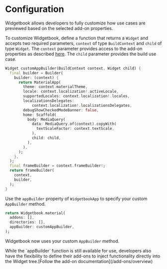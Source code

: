 # Configuration

Widgetbook allows developers to fully customize how use cases are previewed
based on the selected add-on properties.

To customize Widgetbook, define a function that returns a `Widget` and accepts
two required parameters, `context` of type `BuildContext` and `child` of type
`Widget`. The `context` parameter provides access to the add-on properties as
described [here](/add-ons/overview). The `child` parameter provides the build
use case.

```dart title="Custom Material app builder"
Widget customAppBuilder(BuildContext context, Widget child) {
  final builder = Builder(
    builder: (context) {
      return MaterialApp(
        theme: context.materialTheme,
        locale: context.localization!.activeLocale,
        supportedLocales: context.localization!.locales,
        localizationsDelegates:
            context.localization!.localizationsDelegates,
        debugShowCheckedModeBanner: false,
        home: Scaffold(
          body: MediaQuery(
            data: MediaQuery.of(context).copyWith(
              textScaleFactor: context.textScale,
            ),
            child: child,
          ),
        ),
      );
    },
  );
  final frameBuilder = context.frameBuilder!;
  return frameBuilder(
    context,
    builder,
  );
}
```

Use the `appBuilder` property of `WidgetbookApp` to specify your custom
`AppBuilder` method.

```dart title="Custom Material app builder"
return Widgetbook.material(
  addons: [],
  directories: [],
  appBuilder: customAppBuilder,
);
```

Widgetbook now uses your custom `AppBuilder` method.

<Info>
  While the `appBuilder` function is still available for use, developers also
  have the flexibility to define their add-ons to inject functionality directly
  into the Widget tree.[Follow the add-on documentation](/add-ons/overview)
</Info>
